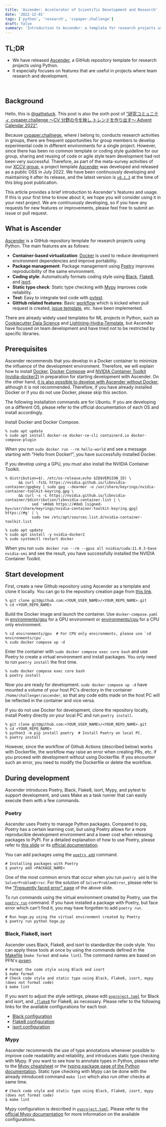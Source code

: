```yaml
---
title: 'Ascender: Accelerator of Scientific Development and Research'
date: '2022-12-01'
tags: ['python', 'research', 'cvpaper.challenge']
draft: false
summary: 'Introduction to Ascender: a template for research projects using Python.'
---
```


## TL;DR

- We have released [Ascender](https://github.com/cvpaperchallenge/Ascender), a GitHub repository template for research projects using Python.
- It especially focuses on features that are useful in projects where team research and development.

<br />
<TOCInline toc={props.toc} exclude="TL;DR" asDisclosure />

## Background

Hello, this is [@gatheluck](https://twitter.com/gatheluck).
This post is also the sixth post of ["研究コミュニティ cvpaper.challenge 〜CV 分野の今を映し,トレンドを作り出す〜 Advent Calendar 2022"](https://adventar.org/calendars/8089).

Because [cvpaper.challnege](http://xpaperchallenge.org/cv/), where I belong to, conducts research activities in groups,
there are frequent opportunities for group members to develop experimental code in different environments for a single project.
However, since there has been no common template or coding style guideline for our group,
sharing and reusing of code or agile style team development had not been very successful.
Therefore, as part of the meta-survey activities of our [XCCV group](http://xpaperchallenge.org/cv/xccv),
a project template [Ascender](https://github.com/cvpaperchallenge/Ascender) was developed and released as a public OSS in July 2022.
We have been continuously developing and maintaining it after its release,
and the latest version is [`v0.1.2`](https://github.com/cvpaperchallenge/Ascender/releases/tag/v0.1.2) at the time of this blog post publication.

This article provides a brief introduction to Ascender's features and usage.
If this is your first time to know about it, we hope you will consider using it in your next project.
We are continuously developing, so if you have any requests for new features or improvements, please feel free to submit an issue or pull request.

## What is Ascender

[Ascender](https://github.com/cvpaperchallenge/Ascender) is a GitHub repository template for research projects using Python.
The main features are as follows:

- **Container-based virtualization**: [Docker](https://www.docker.com/) is used to reduce development environment dependencies and improve portability.
- **Package management**: Package management using [Poetry](https://github.com/python-poetry/poetry) improves reproducibility of the same environment.
- **Coding style**: Automatically formats coding style using [Black](https://github.com/psf/black), [Flake8](https://github.com/pycqa/flake8),
  and [isort](https://github.com/PyCQA/isort).
- **Static type check**: Static type checking with [Mypy](https://github.com/python/mypy) improves code reliability.
- **Test**: Easy to integrate test code with [pytest](https://github.com/pytest-dev/pytest).
- **GitHub related features**: Basic [workflow](https://docs.github.com/en/actions/using-workflows/about-workflows)
  which is kicked when pull request is created, [issue template](https://docs.github.com/en/communities/using-templates-to-encourage-useful-issues-and-pull-requests/about-issue-and-pull-request-templates),
  etc. have been implemented.

There are already widely used templates for ML projects in Python,
such as [Cookiecutter Data Science](https://github.com/drivendata/cookiecutter-data-science)
and [Lightning-Hydra-Template](https://github.com/ashleve/lightning-hydra-template),
but Ascender have focused on team development and have tried not to be restricted by specific libraries.

## Prerequisites

Ascender recommends that you develop in a Docker container to minimize the influence of the development environment.
Therefore, we will explain how to install [Docker](https://www.docker.com/),
[Docker Compose](https://github.com/docker/compose) and [NVIDIA Container Toolkit (nvidia-docker2)](https://github.com/NVIDIA/nvidia-docker) in preparation for starting development with Ascender.
On the other hand, [it is also possible to develop with Ascender without Docker](https://github.com/cvpaperchallenge/Ascender#use-ascender-without-docker),
although it is not recommended. Therefore, if you have already installed Docker or if you do not use Docker, please skip this section.

The following installation commands are for Ubuntu. If you are developing on a different OS, please refer to the official documentation of each OS and install accordingly.

Install Docker and Docker Compose.

```shell
% sudo apt update
% sudo apt install docker-ce docker-ce-cli containerd.io docker-compose-plugin
```

When you run `sudo docker run --rm hello-world` and see a message starting with "Hello from Docker!", you have successfully installed Docker.

If you develop using a GPU, you must also install the NVIDIA Container Toolkit.

```shell
% distribution=$(. /etc/os-release;echo $ID$VERSION_ID) \
      && curl -fsSL https://nvidia.github.io/libnvidia-container/gpgkey | sudo gpg --dearmor -o /usr/share/keyrings/nvidia-container-toolkit-keyring.gpg \
      && curl -s -L https://nvidia.github.io/libnvidia-container/$distribution/libnvidia-container.list | \
            sed 's#deb https://#deb [signed-by=/usr/share/keyrings/nvidia-container-toolkit-keyring.gpg] https://#g' | \
            sudo tee /etc/apt/sources.list.d/nvidia-container-toolkit.list

% sudo apt update
% sudo apt install -y nvidia-docker2
% sudo systemctl restart docker
```

When you run `sudo docker run --rm --gpus all nvidia/cuda:11.0.3-base nvidia-smi` and see the result, you have successfully installed the NVIDIA Container Toolkit.

## Start development

First, create a new Github repository using Ascender as a template and clone it locally. You can go to the repository creation page from [this link](https://github.com/cvpaperchallenge/Ascender/generate).

```shell
% git clone git@github.com:<YOUR_USER_NAME>/<YOUR_REPO_NAME>.git
% cd <YOUR_REPO_NAME>
```

Build the Docker image and launch the container.
Use `docker-compose.yaml` in [environments/gpu](https://github.com/cvpaperchallenge/Ascender/blob/develop/environments/gpu/docker-compose.yaml) for a GPU environment or [environments/cpu](https://github.com/cvpaperchallenge/Ascender/blob/develop/environments/cpu/docker-compose.yaml) for a CPU only environment.

```shell
% cd environments/gpu  # For CPU only environments, please use `cd environments/cpu`.
% sudo docker compose up -d
```

Enter the container with `sudo docker compose exec core bash` and use Poetry to create a virtual environment and install packages. You only need to run `poetry install` the first time.

```shell
% sudo docker compose exec core bash
$ poetry install
```

Now you are ready for development.
`sudo docker compose up -d` have mounted a volume of your host PC's directory in the container `/home/challenger/ascender`, so that any code edits made on the host PC will be reflected in the container and vice versa.

If you do not use Docker for development, clone the repository locally, install Poetry directly on your local PC and run `poetry install`.

```shell
% git clone git@github.com:<YOUR_USER_NAME>/<YOUR_REPO_NAME>.git
% cd <YOUR_REPO_NAME>
% python3 -m pip install poetry  # Install Poetry on local PC.
% poetry install
```

However, since the workflow of Github Actions (described below) works with Dockerfile, the workflow may raise an error when creating PRs, etc. if you proceed with development without using Dockerfile.
If you encounter such an error, you need to modify the Dockerfile or delete the workflow.

## During development

Ascender introduces Poetry, Black, Flake8, isort, Mypy, and pytest to support development, and uses Make as a task runner that can easily execute them with a few commands.

### Poetry

Ascender uses Poetry to manage Python packages. Compared to pip, Poetry has a certain learning cost, but using Poetry allows for a more reproducible development environment and a lower cost when releasing packages to PyPI.
For a detailed explanation of how to use Poetry, please refer to [this slide](https://cvpaperchallenge.github.io/Britannica/poetry101/en) or its [official documentation](https://python-poetry.org/docs/).

You can add packages using the [`poetry add`](https://python-poetry.org/docs/cli/#add) command.

```shell
# Installing packages with Poetry
$ poetry add <PACKAGE_NAME>
```

One of the most common errors that occur when you run `poetry add` is the `SolverProblemError`. For the solution of `SolverProblemError`, please refer to the ["Frequently faced error" page](https://cvpaperchallenge.github.io/Britannica/poetry101/en/#/16) of the above slide.

To run commands using the virtual environment created by Poetry, use the [`poetry run`](https://python-poetry.org/docs/cli/#run) command.
If you have installed a package with Poetry, but face error which can't find it, you may have forgotten to add `poetry run`.

```shell
# Run hoge.py using the virtual environment created by Poetry
$ poetry run python hoge.py
```

### Black, Flake8, isort

Ascender uses Black, Flake8, and isort to standardize the code style.
You can apply these tools at once by using the commands defined in the [Makefile](https://github.com/cvpaperchallenge/Ascender/blob/master/Makefile) (`make format` and `make lint`). The command names are based on PFN's [pysen](https://github.com/pfnet/pysen).

```shell
# Format the code style using Black and isort
$ make format
# Check code style and static type using Black, Flake8, isort, mypy (does not format code)
$ make lint
```

If you want to adjust the style settings, please edit [`pyproject.toml`](https://github.com/cvpaperchallenge/Ascender/blob/master/pyproject.toml) for Black and isort, and [`.flake8`](https://github.com/cvpaperchallenge/Ascender/blob/master/.flake8) for Flake8, as necessary.
Please refer to the following links for the available configurations for each tool:

- [Black configuration](https://black.readthedocs.io/en/stable/usage_and_configuration/the_basics.html#configuration-via-a-file)
- [Flake8 configuration](https://flake8.pycqa.org/en/latest/user/configuration.html)
- [isort configuration](https://pycqa.github.io/isort/docs/configuration/options.html)

### Mypy

Ascender recommends the use of type annotations whenever possible to improve code readability and reliability, and introduces static type checking with Mypy.
If you want to see how to annotate types in Python, please refer to the [Mypy cheatsheet](https://mypy.readthedocs.io/en/stable/cheat_sheet_py3.html) or the [typing package page of the Python documentation](https://docs.python.org/3/library/typing.html).
Static type checking with Mypy can be done with the already introduced command `make lint` which also run other checks at same time.

```shell
# Check code style and static type using Black, Flake8, isort, mypy (does not format code)
$ make lint
```

Mypy configuration is described in [`pyproject.toml`](https://github.com/cvpaperchallenge/Ascender/blob/master/pyproject.toml).
Please refer to the [official Mypy documentation](https://mypy.readthedocs.io/en/stable/config_file.html) for more information on the available configurations.
